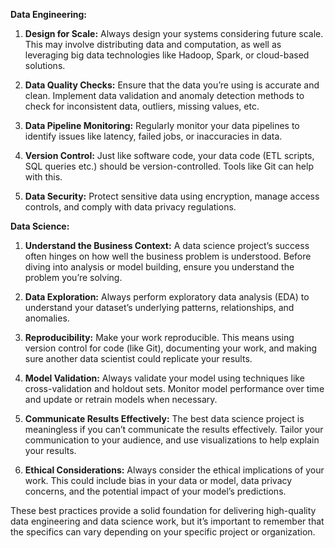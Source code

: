 **Data Engineering:**

1.  **Design for Scale:** Always design your systems considering future scale. This may involve distributing data and computation, as well as leveraging big data technologies like Hadoop, Spark, or cloud-based solutions.

2.  **Data Quality Checks:** Ensure that the data you're using is accurate and clean. Implement data validation and anomaly detection methods to check for inconsistent data, outliers, missing values, etc.

3.  **Data Pipeline Monitoring:** Regularly monitor your data pipelines to identify issues like latency, failed jobs, or inaccuracies in data.

4.  **Version Control:** Just like software code, your data code (ETL scripts, SQL queries etc.) should be version-controlled. Tools like Git can help with this.

5.  **Data Security:** Protect sensitive data using encryption, manage access controls, and comply with data privacy regulations.

**Data Science:**

1.  **Understand the Business Context:** A data science project's success often hinges on how well the business problem is understood. Before diving into analysis or model building, ensure you understand the problem you're solving.

2.  **Data Exploration:** Always perform exploratory data analysis (EDA) to understand your dataset's underlying patterns, relationships, and anomalies.

3.  **Reproducibility:** Make your work reproducible. This means using version control for code (like Git), documenting your work, and making sure another data scientist could replicate your results.

4.  **Model Validation:** Always validate your model using techniques like cross-validation and holdout sets. Monitor model performance over time and update or retrain models when necessary.

5.  **Communicate Results Effectively:** The best data science project is meaningless if you can't communicate the results effectively. Tailor your communication to your audience, and use visualizations to help explain your results.

6.  **Ethical Considerations:** Always consider the ethical implications of your work. This could include bias in your data or model, data privacy concerns, and the potential impact of your model's predictions.

These best practices provide a solid foundation for delivering high-quality data engineering and data science work, but it's important to remember that the specifics can vary depending on your specific project or organization.
